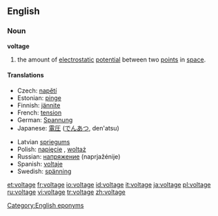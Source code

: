 ==English==

===Noun===
'''voltage'''

# {{physics}} the amount of [[electrostatic]] [[potential]] between two [[point]]s in [[space]].

====Translations====
{{trans-top|amount of electrostatic potential}}
*Czech: [[napětí]] {{n}}
*Estonian: [[pinge]]
*Finnish: [[jännite]]
*French: [[tension]] {{f}}
*German: [[Spannung]] {{f}}
*Japanese: [[電圧]] ([[でんあつ]], den'atsu)
{{trans-mid}}
*Latvian [[spriegums]] {{m}}
*Polish: [[napięcie]] {{n}}, [[woltaż]] {{m}}
*Russian: [[напряжение]] (naprjažénije) {{n}}
*Spanish: [[voltaje]] {{m}}
*Swedish: [[spänning]] {{c}}
{{trans-bottom}}

[[Category:English eponyms]]

[[et:voltage]]
[[fr:voltage]]
[[io:voltage]]
[[id:voltage]]
[[it:voltage]]
[[ja:voltage]]
[[pl:voltage]]
[[ru:voltage]]
[[vi:voltage]]
[[tr:voltage]]
[[zh:voltage]]